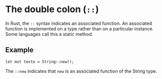 # The double colon (`::`)

In Rust, the `::` syntax indicates an associated function. An associated function is implemented on a type rather than on a particular instance. Some languages call this a static method.

## Example

```
let mut texto = String::new();
```

The `::new` indicates that `new` is an associated function of the String type.